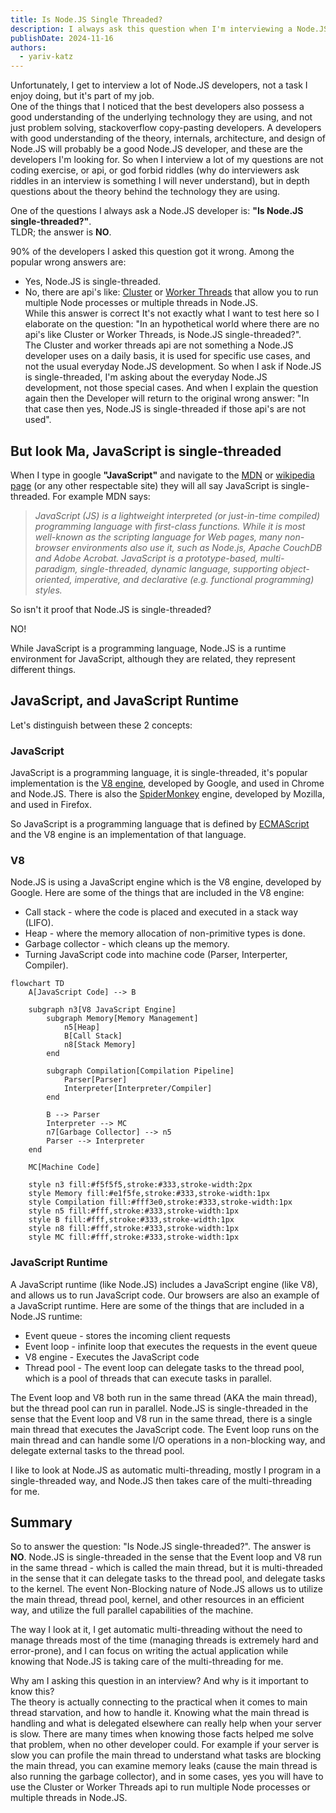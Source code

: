 ```yaml
---
title: Is Node.JS Single Threaded?
description: I always ask this question when I'm interviewing a Node.JS developer, and 90% of the time, they will give me the wrong answer. So, is Node.JS single-threaded?
publishDate: 2024-11-16
authors:
  - yariv-katz
---
```


Unfortunately, I get to interview a lot of Node.JS developers, not a task I enjoy doing, but it's part of my job.  
One of the things that I noticed that the best developers also possess a good understanding of the underlying technology they are using, and not just problem solving, stackoverflow copy-pasting developers.
A developers with good understanding of the theory, internals, architecture, and design of Node.JS will probably be a good Node.JS developer, and these are the developers I'm looking for.
So when I interview a lot of my questions are not coding exercise, or api, or god forbid riddles (why do interviewers ask riddles in an interview is something I will never understand), but in depth questions about the theory behind the technology they are using.

One of the questions I always ask a Node.JS developer is: **"Is Node.JS single-threaded?"**.  
TLDR; the answer is **NO**.

90% of the developers I asked this question got it wrong.
Among the popular wrong answers are:
- Yes, Node.JS is single-threaded.
- No, there are api's like: [Cluster](https://nodejs.org/docs/latest/api/cluster.html) or [Worker Threads](https://nodejs.org/docs/latest/api/worker_threads.html) that allow you to run multiple Node processes or multiple threads in Node.JS.  
While this answer is correct It's not exactly what I want to test here so I elaborate on the question: "In an hypothetical world where there are no api's like Cluster or Worker Threads, is Node.JS single-threaded?".  
The Cluster and worker threads api are not something a Node.JS developer uses on a daily basis, it is used for specific use cases, and not the usual everyday Node.JS development.
So when I ask if Node.JS is single-threaded, I'm asking about the everyday Node.JS development, not those special cases.
And when I explain the question again then the Developer will return to the original wrong answer: "In that case then yes, Node.JS is single-threaded if those api's are not used".

## But look Ma, JavaScript is single-threaded

When I type in google **"JavaScript"** and navigate to the [MDN](https://developer.mozilla.org/en-US/docs/Web/JavaScript) or [wikipedia page](https://en.wikipedia.org/wiki/JavaScript) (or any other respectable site) they will all say JavaScript is single-threaded.
For example MDN says:

> *JavaScript (JS) is a lightweight interpreted (or just-in-time compiled) programming language with first-class functions. While it is most well-known as the scripting language for Web pages, many non-browser environments also use it, such as Node.js, Apache CouchDB and Adobe Acrobat. JavaScript is a prototype-based, multi-paradigm, single-threaded, dynamic language, supporting object-oriented, imperative, and declarative (e.g. functional programming) styles.*

So isn't it proof that Node.JS is single-threaded?

NO!

While JavaScript is a programming language, Node.JS is a runtime environment for JavaScript, although they are related, they represent different things.

## JavaScript, and JavaScript Runtime

Let's distinguish between these 2 concepts:

### JavaScript

JavaScript is a programming language, it is single-threaded, it's popular implementation is the [V8 engine](https://v8.dev/), developed by Google, and used in Chrome and Node.JS.
There is also the [SpiderMonkey](https://spidermonkey.dev/) engine, developed by Mozilla, and used in Firefox.

So JavaScript is a programming language that is defined by [ECMAScript](https://ecma-international.org/publications-and-standards/standards/ecma-262/) and the V8 engine is an implementation of that language.

### V8

Node.JS is using a JavaScript engine which is the V8 engine, developed by Google.
Here are some of the things that are included in the V8 engine:
- Call stack - where the code is placed and executed in a stack way (LIFO).
- Heap - where the memory allocation of non-primitive types is done.
- Garbage collector - which cleans up the memory.
- Turning JavaScript code into machine code (Parser, Interperter, Compiler).

```mermaid
flowchart TD
    A[JavaScript Code] --> B

    subgraph n3[V8 JavaScript Engine]
        subgraph Memory[Memory Management]
            n5[Heap]
            B[Call Stack]
            n8[Stack Memory]
        end
        
        subgraph Compilation[Compilation Pipeline]
            Parser[Parser]
            Interpreter[Interpreter/Compiler]
        end
        
        B --> Parser
        Interpreter --> MC
        n7[Garbage Collector] --> n5
        Parser --> Interpreter
    end
    
    MC[Machine Code]

    style n3 fill:#f5f5f5,stroke:#333,stroke-width:2px
    style Memory fill:#e1f5fe,stroke:#333,stroke-width:1px
    style Compilation fill:#fff3e0,stroke:#333,stroke-width:1px
    style n5 fill:#fff,stroke:#333,stroke-width:1px
    style B fill:#fff,stroke:#333,stroke-width:1px
    style n8 fill:#fff,stroke:#333,stroke-width:1px
    style MC fill:#fff,stroke:#333,stroke-width:1px
```

### JavaScript Runtime

A JavaScript runtime (like Node.JS) includes a JavaScript engine (like V8), and allows us to run JavaScript code.
Our browsers are also an example of a JavaScript runtime.
Here are some of the things that are included in a Node.JS runtime:
- Event queue - stores the incoming client requests
- Event loop - infinite loop that executes the requests in the event queue
- V8 engine - Executes the JavaScript code
- Thread pool - The event loop can delegate tasks to the thread pool, which is a pool of threads that can execute tasks in parallel.

The Event loop and V8 both run in the same thread (AKA the main thread), but the thread pool can run in parallel.
Node.JS is single-threaded in the sense that the Event loop and V8 run in the same thread, there is a single main thread that executes the JavaScript code.
The Event loop runs on the main thread and can handle some I/O operations in a non-blocking way, and delegate external tasks to the thread pool.

I like to look at Node.JS as automatic multi-threading, mostly I program in a single-threaded way, and Node.JS then takes care of the multi-threading for me.

## Summary

So to answer the question: "Is Node.JS single-threaded?".
The answer is **NO**.
Node.JS is single-threaded in the sense that the Event loop and V8 run in the same thread - which is called the main thread, but it is multi-threaded in the sense that it can delegate tasks to the thread pool, and delegate tasks to the kernel.
The event Non-Blocking nature of Node.JS allows us to utilize the main thread, thread pool, kernel, and other resources in an efficient way, and utilize the full parallel capabilities of the machine.

The way I look at it, I get automatic multi-threading without the need to manage threads most of the time (managing threads is extremely hard and error-prone), and I can focus on writing the actual application while knowing that Node.JS is taking care of the multi-threading for me.

Why am I asking this question in an interview? And why is it important to know this?  
The theory is actually connecting to the practical when it comes to main thread starvation, and how to handle it.
Knowing what the main thread is handling and what is delegated elsewhere can really help when your server is slow.
There are many times when knowing those facts helped me solve that problem, when no other developer could.
For example if your server is slow you can profile the main thread to understand what tasks are blocking the main thread, you can examine memory leaks (cause the main thread is also running the garbage collector), and in some cases, yes you will have to use the Cluster or Worker Threads api to run multiple Node processes or multiple threads in Node.JS.

